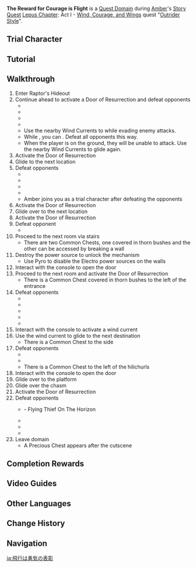 {{Domain Infobox
|image        = Domain The Reward For Courage is Flight.png
|type         = Quest
|description  = [[Raptor]] is lurking somewhere deep inside this temple. You cannot let him escape again. Use what you've learned about gliding to take him down.
|quest        = Outrider Style
|quest_type   = Story
|region       = Mondstadt
|area         = Windwail Highland
|subarea      = Springvale
|recLevel     = 13
|recElements  = Pyro
|trial        = Amber
}}
'''The Reward for Courage is Flight''' is a [[Quest Domain]] during [[Amber]]'s [[Story Quest]] [[Lepus Chapter]]: Act I - [[Wind, Courage, and Wings]] quest "[[Outrider Style]]".

==Trial Character==
{{Trial Character
|wl                      = 0, 1, 3, 4

|character_name          = Amber
|character_level0        = 15
|character_level1        = 28
|character_level3        = 39
|character_level4        = 51
|constellation0          = 0
|constellation1          = 1
|constellation3          = 2
|constellation4          = 3
|weapon_name             = Prototype Crescent
|weapon_level0           = 15
|weapon_level1           = 28
|weapon_level3           = 39
|weapon_level4           = 51
|refinement0             = 1
|refinement1             = 1
|refinement3             = 1
|refinement4             = 1

|artifact_flower0        = Adventurer's Flower
|artifact_feather0       = Adventurer's Tail Feather
|artifact_sands0         = Adventurer's Pocket Watch
|artifact_goblet0        = Adventurer's Golden Goblet
|artifact_circlet0       = Adventurer's Bandana
|set1_0                  = Adventurer
|set1_piece_bonus_0      = 4
|artifact_level0         = 4

|artifact_flower1        = Medal of the Brave
|artifact_feather1       = Prospect of the Brave
|artifact_sands1         = Fortitude of the Brave
|artifact_goblet1        = Outset of the Brave
|artifact_circlet1       = Crown of the Brave
|set1_1                  = Brave Heart
|set1_piece_bonus_1      = 4
|artifact_level1         = 8

|normal_attack_talent0   = 1
|normal_attack_talent1   = 1
|elemental_skill_talent0 = 1
|elemental_skill_talent1 = 1
|elemental_burst_talent0 = 1
|elemental_burst_talent1 = 1
|hp0                     = 3,742
|hp1                     = 5,714
|atk0                    = 220
|atk1                    = 494
|def0                    = 109
|def1                    = 200
|em0                     = 0
|em1                     = 13
|er0                     = 100.0%
|er1                     = 100.0%
|crit_rate0              = 11.0%
|crit_rate1              = 24.8%
|crit_dmg0               = 50.0%
|crit_dmg1               = 50.0%

|artifact_flower3        = Medal of the Brave
|artifact_feather3       = Prospect of the Brave
|artifact_sands3         = Fortitude of the Brave
|artifact_goblet3        = Outset of the Brave
|artifact_circlet3       = Crown of the Brave
|artifact_level3         = 12
|set1_3                  = Brave Heart
|set1_piece_bonus_3      = 4
|normal_attack_talent3   = 1
|elemental_skill_talent3 = 1
|elemental_burst_talent3 = 1
|hp3                     = 7,302
|atk3                    = 684
|def3                    = 246
|em3                     = 13
|crit_rate3              = 28.8%
|crit_dmg3               = 66.8%
|er3                     = 103.5%

|artifact_flower4        = Medal of the Brave
|artifact_feather4       = Prospect of the Brave
|artifact_sands4         = Fortitude of the Brave
|artifact_goblet4        = Outset of the Brave
|artifact_circlet4       = Crown of the Brave
|artifact_level4         = 14
|set1_4                  = Brave Heart
|set1_piece_bonus_4      = 4
|normal_attack_talent4   = 2
|elemental_skill_talent4 = 2
|elemental_burst_talent4 = 5
|hp4                     = 12,809
|atk4                    = 1,163
|def4                    = 358
|em4                     = 17
|crit_rate4              = 37.0%
|crit_dmg4               = 72.4%
|er4                     = 104.7%
}}

==Tutorial==
{{Transclude|Tutorial/Outrider Style}}

==Walkthrough==
# Enter Raptor's Hideout
# Continue ahead to activate a Door of Resurrection and defeat opponents
#*{{Enemy|Cryo Hilichurl Shooter|x=2}}
#* {{Enemy|Hilichurl Shooter|x=4}}
#* {{Enemy|Electro Hilichurl Shooter|x=5}}
#* {{Enemy|Pyro Hilichurl Shooter|x=5}}
#* Use the nearby Wind Currents to {{Color|menu|keep yourself afloat}} while evading enemy attacks.
#* While {{Color|menu|gliding}}, you can {{Color|menu|drop bombs}}. Defeat all opponents this way.
#* When the player is on the ground, they will be unable to attack. Use the nearby Wind Currents to glide again.
# Activate the Door of Resurrection
# Glide to the next location
# Defeat opponents
#* {{Enemy|Cryo Hilichurl Shooter|x=2}}
#* {{Enemy|Hilichurl Shooter|x=3}}
#* {{Enemy|Pyro Hilichurl Shooter|x=6}}
#* {{Enemy|Electro Hilichurl Shooter|x=8}}
#* Amber joins you as a trial character after defeating the opponents
# Activate the Door of Resurrection
# Glide over to the next location
# Activate the Door of Resurrection
# Defeat opponent
#* {{Enemy|Pyro Hilichurl Shooter|x=1}}
# Proceed to the next room via stairs
#* There are two Common Chests, one covered in thorn bushes and the other can be accessed by breaking a wall
# Destroy the power source to unlock the mechanism
#* Use Pyro to disable the Electro power sources on the walls
# Interact with the console to open the door
# Proceed to the next room and activate the Door of Resurrection
#* There is a Common Chest covered in thorn bushes to the left of the entrance
# Defeat opponents
#* {{Enemy|Cryo Slime|x=1}}
#* {{Enemy|Electro Slime|x=1}}
#* {{Enemy|Cryo Hilichurl Shooter|x=1}}
#* {{Enemy|Hilichurl Shooter|x=2}}
#* {{Enemy|Electro Hilichurl Shooter|x=3}}
# Interact with the console to activate a wind current
# Use the wind current to glide to the next destination
#* There is a Common Chest to the side
# Defeat opponents
#* {{Enemy|Cryo Hilichurl Shooter|x=1}}
#* {{Enemy|Electro Hilichurl Shooter|x=1}}
#* There is a Common Chest to the left of the hilichurls
# Interact with the console to open the door
# Glide over to the platform
# Glide over the chasm
# Activate the Door of Resurrection
# Defeat opponents
#* {{Enemy|Treasure Hoarders: Marksman 3|link=Raptor|text=Raptor}}- Flying Thief On The Horizon
#* {{Enemy|Treasure Hoarders: Cryo Potioneer|x=1}}
#* {{Enemy|Treasure Hoarders: Gravedigger|x=1}}
#* {{Enemy|Treasure Hoarders: Scout|x=1}}
# Leave domain
#* A Precious Chest appears after the cutscene

==Completion Rewards==
{{Card|Mora|10,000}}
{{Card|Adventurer's Experience|2}}
{{Card|Mystic Enhancement Ore|2}}
{{Card|Agnidus Agate Sliver|1}}

==Video Guides==
{{EVT
|video1 = https://youtu.be/bPjgx10xvWE
|caption1 = The Reward for Courage is Flight Guide (6 Chests)
}}

==Other Languages==
{{Other Languages
|en      = The Reward for Courage is Flight
|zhs     = 飞翔是勇气的奖励
|zhs_rm  = Fēixiáng Shì Yǒngqì de Jiǎnglì
|zht     = 飛翔是勇氣的獎勵
|zht_rm  = Fēixiáng Shì Yǒngqì de Jiǎnglì
|zh_tl   = The Reward for Courage is Flight
|ja      = 飛行は勇気の表彰
|ja_rm   = Hikou wa Yuuki no Hyoushou
|ja_tl   = The Reward for Courage is Flight
|ko      = 활공은 용기의 보상
|ko_rm   = Hwalgong-eun Yonggi-ui Bosang
|ko_tl   = Gliding is The Reward of Courage
|es      = Volar es la recompensa del valor
|es_tl   = To Fly is the Reward for Courage
|fr      = Le courage donne des ailes
|fr_tl   = Courage Gives Winds
|ru      = Полёт - это награда за храбрость
|ru_tl   = Flight is the Reward for Courage
|th      = การร่อนเวหาคือรางวัลของความกล้าหาญ
|th_rm   = 
|th_tl   = 
|vi      = Bay Lượn Là Phần Thưởng Của Dũng Khí
|vi_tl   = 
|de      = Fliegen ist die Belohnung für den Mut
|de_tl   = Flight is the Reward for Courage
|id      = Keberanian Berbuah Kebebasan
|id_tl   = Courage Gives Freedom
|pt      = Voar é uma Recompensa de Coragem
|pt_tl   = 
|tr      = Cesaretin Ödülü Uçmaktır
|tr_tl   = 
|it      = Il volo: la ricompensa dei coraggiosi
|it_tl   = 
}}

==Change History==
{{Change History|1.0}}

==Navigation==
{{Domain Navbox|Temporary}}

[[ja:飛行は勇気の表彰]]